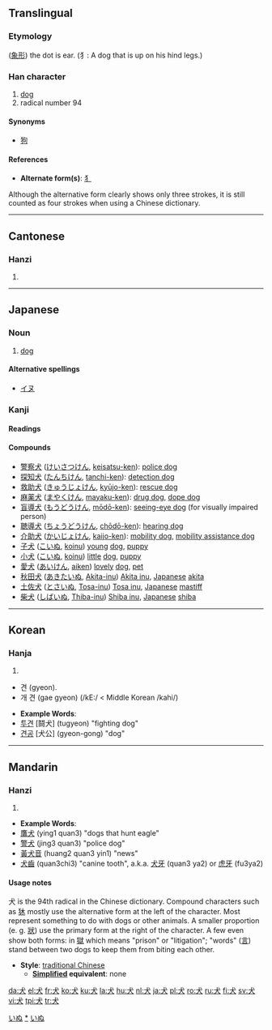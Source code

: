 {{see|大|太}}
==Translingual==

===Etymology===
([[象形]]) the dot is ear. (犭: A dog that is up on his hind legs.)

===Han character===
{{Han char|rn=94|rad=犬|as=00|sn=4|four=4303<sub>0</sub>|canj=[[戈]][[大]] (IK)}}

# [[dog]]
# radical number 94

====Synonyms====
*[[狗]]

====References====
{{Han ref|kx=0705.270|dkj=20234|dj=1118.140|hdz=21331.010|uh=72AC|ud=29356|bh=A4FC|bd=42236}}

* '''Alternate form(s)''': [[犭]]
Although the alternative form clearly shows only three strokes, it is still counted as four strokes when using a Chinese dictionary.

----
==Cantonese==

===Hanzi===
{{yue-hanzi|jyut=|y=[[hyun2]]}}
# {{defn|Cantonese}}

----
==Japanese==

===Noun===
{{ja-noun|k|hira=いぬ|rom=inu}}

#[[dog]]

====Alternative spellings====
*[[イヌ]]

===Kanji===
{{ja-kanji|grade=1|rs=犬00}}

====Readings====
{{ja-readings|on=[[けん]] ([[ken]])|kun=[[いぬ]] ([[inu]])}}

====Compounds====
*[[警察犬]] ([[けいさつけん]], [[keisatsu-ken]]): [[police dog]]
*[[探知犬]] ([[たんちけん]], [[tanchi-ken]]): [[detection dog]]
*[[救助犬]] ([[きゅうじょけん]], [[kyūjo-ken]]): [[rescue dog]]
*[[麻薬犬]] ([[まやくけん]], [[mayaku-ken]]): [[drug dog]], [[dope dog]]
*[[盲導犬]] ([[もうどうけん]], [[mōdō-ken]]): [[seeing-eye dog]] (for visually impaired person)
*[[聴導犬]] ([[ちょうどうけん]], [[chōdō-ken]]): [[hearing dog]]
*[[介助犬]] ([[かいじょけん]], [[kaijo-ken]]): [[mobility dog]], [[mobility assistance dog]]
*[[子犬]] ([[こいぬ]], [[koinu]]) [[young]] [[dog]], [[puppy]]
*[[小犬]] ([[こいぬ]], [[koinu]]) [[little]] [[dog]], [[puppy]]
*[[愛犬]] ([[あいけん]], [[aiken]]) [[lovely]] [[dog]], [[pet]]
*[[秋田犬]] ([[あきたいぬ]], [[Akita-inu]]) [[Akita inu]], [[Japanese]] [[akita]]
*[[土佐犬]] ([[とさいぬ]],  [[Tosa-inu]]) [[Tosa inu]], [[Japanese]] [[mastiff]]
*[[柴犬]] ([[しばいぬ]], [[Thiba-inu]]) [[Shiba inu]], [[Japanese]] [[shiba]]

[[Category:1000_Japanese_basic_words|いぬ]]
[[Category:ja:Dogs|*]]
[[Category:ja:Mammals|いぬ]]

----
==Korean==

===Hanja===
{{ko-hanja|hangeul=견|eumhun=개 견|rv=gyeon|mr=kyŏn|y=kyen}}
# {{defn|Korean}}

* 견 (gyeon).
* 개 견 (gae gyeon) (/kE:/ < Middle Korean /kahi/)

* '''Example Words''':
* [[투견]] [鬪犬] (tugyeon) "fighting dog"
* [[견공]] [犬公] (gyeon-gong) "dog"

----
==Mandarin==

===Hanzi===
{{cmn-hanzi|pin=[[quǎn]] ([[quan3]])|wg=[[ch'üan3|ch'üan<sup>3</sup>]]|y=[[chwan]]}}
# {{defn|Mandarin}}

* '''Example Words''':
* [[鷹犬]] (ying1 quan3) "dogs that hunt eagle"
* [[警犬]] (jing3 quan3) "police dog"
* [[黃犬音]] (huang2 quan3 yin1) "news"
* [[犬齒]] (quan3chi3) "canine tooth", a.k.a. [[犬牙]] (quan3 ya2) or [[虎牙]] (fu3ya2)

====Usage notes====
犬 is the 94th radical in the Chinese dictionary.  Compound characters such as [[狇]] mostly use the alternative form at the left of the character.  Most represent something to do with dogs or other animals. A smaller proportion (e. g. [[狀]]) use the primary form at the right of the character.  A few even show both forms: in [[獄]] which means "prison" or "litigation"; "words" ([[言]])  stand between two dogs to keep them from biting each other.

* '''Style''': [[traditional Chinese]]
** '''[[simplified Chinese | Simplified]] equivalent''': none

[[da:犬]]
[[el:犬]]
[[fr:犬]]
[[ko:犬]]
[[ku:犬]]
[[la:犬]]
[[hu:犬]]
[[nl:犬]]
[[ja:犬]]
[[pl:犬]]
[[ro:犬]]
[[ru:犬]]
[[fi:犬]]
[[sv:犬]]
[[vi:犬]]
[[tpi:犬]]
[[tr:犬]]